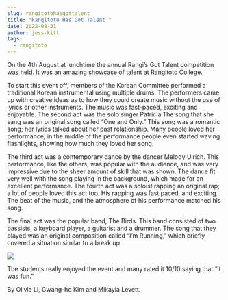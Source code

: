 ```yaml
---
slug: rangitotohasgottalent
title: "Rangitoto Has Got Talent "
date: 2022-08-31
author: jess-kitt
tags:
  - rangitoto
---
```

<!--StartFragment-->

On the 4th August at lunchtime the annual Rangi’s Got Talent competition was held. It was an amazing showcase of talent at Rangitoto College.

To start this event off, members of the Korean Committee performed a traditional Korean instrumental using multiple drums. The performers came up with creative ideas as to how they could create music without the use of lyrics or other instruments. The music was fast-paced, exciting and enjoyable. The second act was the solo singer Patricia.The song that she sang was an original song called “One and Only.” This song was a romantic song; her lyrics talked about her past relationship. Many people loved her performance; in the middle of the performance people even started waving flashlights, showing how much they loved her song. 

The third act was a contemporary dance by the dancer Melody Ulrich. This performance, like the others, was popular with the audience, and was very impressive due to the sheer amount of skill that was shown. The dance fit very well with the song playing in the background, which made for an excellent performance. The fourth act was a soloist rapping an original rap; a lot of people loved this act too. His rapping was fast paced, and exciting. The beat of the music, and the atmosphere of his performance matched his song. 

The final act was the popular band, The Birds. This band consisted of two bassists, a keyboard player, a guitarist and a drummer. The song that they played was an original composition called “I’m Running,” which briefly covered a situation similar to a break up. 

![](/images/20220804_140909.jpg)

The students really enjoyed the event and many rated it 10/10 saying that “it was fun.”

By Olivia Li, Gwang-ho Kim and Mikayla Levett.

<!--EndFragment-->